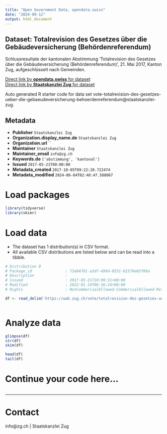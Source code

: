 ```yaml
---
title: "Open Government Data, opendata.swiss"
date: "2024-09-12"
output: html_document
---
```


## Dataset: Totalrevision des Gesetzes über die Gebäudeversicherung (Behördenreferendum)

Schlussresultate der kantonalen Abstimmung 'Totalrevision des Gesetzes über die Gebäudeversicherung (Behördenreferendum)', 21. Mai 2017, Kanton Zug, aufgeschlüsselt nach Gemeinden.

[Direct link by **opendata.swiss** for dataset](https://opendata.swiss/de/dataset/totalrevision-des-gesetzes-uber-die-gebaudeversicherung-behordenreferendum)<br>
[Direct link by **Staatskanzlei Zug** for dataset](https://wab.zug.ch/vote/totalrevision-des-gesetzes-ueber-die-gebaeudeversicherung-behoerdenreferendum/data)

Auto generated R starter code for data set vote-totalrevision-des-gesetzes-ueber-die-gebaeudeversicherung-behoerdenreferendum@staatskanzlei-zug.

## Metadata

- **Publisher** `Staatskanzlei Zug`
- **Organization.display_name.de** `Staatskanzlei Zug`
- **Organization.url** ``
- **Maintainer** `Staatskanzlei Zug`
- **Maintainer_email** `info@zg.ch`
- **Keywords.de** `['abstimmung', 'kantonal']`
- **Issued** `2017-05-21T00:00:00`
- **Metadata_created** `2017-10-05T09:22:20.722474`
- **Metadata_modified** `2024-06-04T02:48:47.588067`


# Load packages

```r

library(tidyverse)
library(skimr)

```

# Load data

-   The dataset has 1 distribution(s) in CSV format.
-   All available CSV distributions are listed below and can be read into a tibble.

```r

# Distribution 0
# Package_id               : 73a04701-a3d7-499d-8551-81579e65f09a
# Description              : 
# Issued                   : 2017-03-21T10:09:31+00:00
# Modified                 : 2022-01-19T06:36:24+00:00
# Rights                   : NonCommercialAllowed-CommercialAllowed-ReferenceRequired

df <- read_delim('https://wab.zug.ch/vote/totalrevision-des-gesetzes-ueber-die-gebaeudeversicherung-behoerdenreferendum/data-csv')



```

# Analyze data

```r

glimpse(df)
str(df)
skim(df)

head(df)
tail(df)

```

# Continue your code here...

```r

```

------------------------------------------------------------------------

# Contact

info@zg.ch | Staatskanzlei Zug

